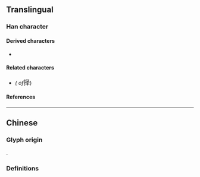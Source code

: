 {{also|擇}}
{{character info}}
==Translingual==
{{Han simplified forms|擇|択|择}}

===Han character===
{{Han char|rn=64|rad=手|as=05|sn=8|four=57054|canj=QEQ|ids=⿰扌𠬤}}

====Derived characters====
* {{l|mul|[[萚]], [[箨]]}}

====Related characters====
* {{l|mul|[[擇]]}} ''({{w|Traditional Chinese|Traditional form}} of ''<big>择</big>)

====References====
{{Han ref|kx=0427.161|hdz=31862.020|uh=62E9}}

----

==Chinese==

===Glyph origin===
{{Han simp|擇|f=睪|t=𠬤}}.

===Definitions===
{{zh-see|擇}}